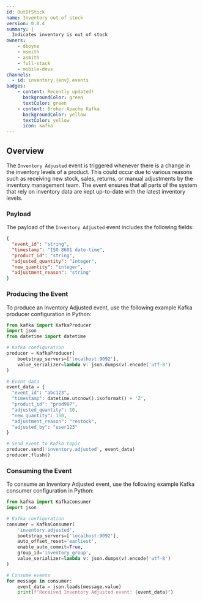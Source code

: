 ```yaml
---
id: OutOfStock
name: Inventory out of stock
version: 0.0.4
summary: |
  Indicates inventory is out of stock
owners:
    - dboyne
    - msmith
    - asmith
    - full-stack
    - mobile-devs
channels:
  - id: inventory.{env}.events
badges:
    - content: Recently updated!
      backgroundColor: green
      textColor: green
    - content: Broker:Apache Kafka
      backgroundColor: yellow
      textColor: yellow
      icon: kafka
---
```



## Overview

The `Inventory Adjusted` event is triggered whenever there is a change in the inventory levels of a product. This could occur due to various reasons such as receiving new stock, sales, returns, or manual adjustments by the inventory management team. The event ensures that all parts of the system that rely on inventory data are kept up-to-date with the latest inventory levels.

<NodeGraph />

### Payload
The payload of the `Inventory Adjusted` event includes the following fields:

```json title="Example of payload" frame="terminal"
{
  "event_id": "string",
  "timestamp": "ISO 8601 date-time",
  "product_id": "string",
  "adjusted_quantity": "integer",
  "new_quantity": "integer",
  "adjustment_reason": "string"
}
```

### Producing the Event

To produce an Inventory Adjusted event, use the following example Kafka producer configuration in Python:

```python title="Produce event in Python" frame="terminal"
from kafka import KafkaProducer
import json
from datetime import datetime

# Kafka configuration
producer = KafkaProducer(
    bootstrap_servers=['localhost:9092'],
    value_serializer=lambda v: json.dumps(v).encode('utf-8')
)

# Event data
event_data = {
  "event_id": "abc123",
  "timestamp": datetime.utcnow().isoformat() + 'Z',
  "product_id": "prod987",
  "adjusted_quantity": 10,
  "new_quantity": 150,
  "adjustment_reason": "restock",
  "adjusted_by": "user123"
}

# Send event to Kafka topic
producer.send('inventory.adjusted', event_data)
producer.flush()
```

### Consuming the Event

To consume an Inventory Adjusted event, use the following example Kafka consumer configuration in Python:

```python title="Consuming the event with python" frame="terminal"
from kafka import KafkaConsumer
import json

# Kafka configuration
consumer = KafkaConsumer(
    'inventory.adjusted',
    bootstrap_servers=['localhost:9092'],
    auto_offset_reset='earliest',
    enable_auto_commit=True,
    group_id='inventory_group',
    value_serializer=lambda v: json.dumps(v).encode('utf-8')
)

# Consume events
for message in consumer:
    event_data = json.loads(message.value)
    print(f"Received Inventory Adjusted event: {event_data}")
```

<Footer />